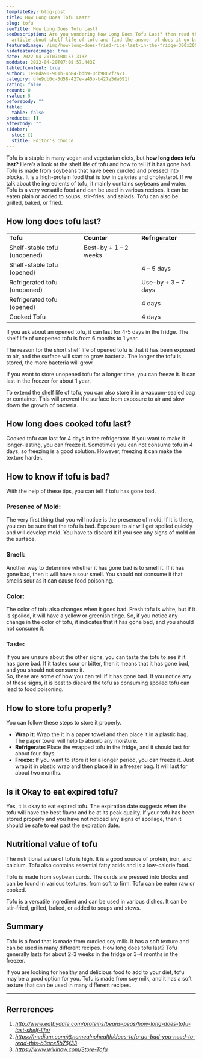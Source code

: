 ```yaml
---
templateKey: blog-post
title: How Long Does Tofu Last?
slug: tofu
seoTitle: How Long Does Tofu Last?
seoDescription: Are you wondering How Long Does Tofu Last? then read this
  article about shelf life of tofu and find the answer of does it go bad...
featuredimage: /img/how-long-does-fried-rice-last-in-the-fridge-300x200.jpg
hidefeaturedimage: true
date: 2022-04-20T07:08:57.313Z
moddate: 2022-04-20T07:08:57.443Z
tableofcontent: true
author: 1e98da90-901b-4b84-bdb9-0cb9867f7a21
category: dfe9db6c-5d58-427e-a45b-b427e5da091f
rating: false
rcount: 0
rvalue: 5
beforebody: ""
table:
  table: false
products: []
afterbody: ""
sidebar:
  stoc: []
  stitle: Editor's Choice
---
```

Tofu is a staple in many vegan and vegetarian diets, but **how long does tofu last?** Here’s a look at the shelf life of tofu and how to tell if it has gone bad. Tofu is made from soybeans that have been curdled and pressed into blocks. It is a high-protein food that is low in calories and cholesterol. If we talk about the ingredients of tofu, it mainly contains soybeans and water. Tofu is a very versatile food and can be used in various recipes. It can be eaten plain or added to soups, stir-fries, and salads. Tofu can also be grilled, baked, or fried.



## How long does tofu last?

|                              |                       |                     |
| ---------------------------- | --------------------- | ------------------- |
| **Tofu**                     | **Counter**           | **Refrigerator**    |
| Shelf-stable tofu (unopened) | Best-by + 1 – 2 weeks |                     |
| Shelf-stable tofu (opened)   |                       | 4 – 5 days          |
| Refrigerated tofu (unopened) |                       | Use-by + 3 – 7 days |
| Refrigerated tofu (opened)   |                       | 4 days              |
| Cooked Tofu                  |                       | 4 days              |

If you ask about an opened tofu, it can last for 4-5 days in the fridge. The shelf life of unopened tofu is from 6 months to 1 year.

The reason for the short shelf life of opened tofu is that it has been exposed to air, and the surface will start to grow bacteria. The longer the tofu is stored, the more bacteria will grow.

If you want to store unopened tofu for a longer time, you can freeze it. It can last in the freezer for about 1 year.

To extend the shelf life of tofu, you can also store it in a vacuum-sealed bag or container. This will prevent the surface from exposure to air and slow down the growth of bacteria.

## How long does cooked tofu last?

Cooked tofu can last for 4 days in the refrigerator. If you want to make it longer-lasting, you can freeze it. Sometimes you can not consume tofu in 4 days, so freezing is a good solution. However, freezing it can make the texture harder.

## How to know if tofu is bad?

With the help of these tips, you can tell if tofu has gone bad.

### Presence of Mold:

The very first thing that you will notice is the presence of mold. If it is there, you can be sure that the tofu is bad. Exposure to air will get spoiled quickly and will develop mold. You have to discard it if you see any signs of mold on the surface.

### Smell:

Another way to determine whether it has gone bad is to smell it. If it has gone bad, then it will have a sour smell. You should not consume it that smells sour as it can cause food poisoning.

### Color:

The color of tofu also changes when it goes bad. Fresh tofu is white, but if it is spoiled, it will have a yellow or greenish tinge. So, if you notice any change in the color of tofu, it indicates that it has gone bad, and you should not consume it.

### Taste:

If you are unsure about the other signs, you can taste the tofu to see if it has gone bad. If it tastes sour or bitter, then it means that it has gone bad, and you should not consume it.\
So, these are some of how you can tell if it has gone bad. If you notice any of these signs, it is best to discard the tofu as consuming spoiled tofu can lead to food poisoning.

## How to store tofu properly?

You can follow these steps to store it properly.

* **Wrap it:** Wrap the it in a paper towel and then place it in a plastic bag. The paper towel will help to absorb any moisture.
* **Refrigerate:** Place the wrapped tofu in the fridge, and it should last for about four days.
* **Freeze:** If you want to store it for a longer period, you can freeze it. Just wrap it in plastic wrap and then place it in a freezer bag. It will last for about two months.

## Is it Okay to eat expired tofu?

Yes, it is okay to eat expired tofu. The expiration date suggests when the tofu will have the best flavor and be at its peak quality. If your tofu has been stored properly and you have not noticed any signs of spoilage, then it should be safe to eat past the expiration date.

## Nutritional value of tofu

The nutritional value of tofu is high. It is a good source of protein, iron, and calcium. Tofu also contains essential fatty acids and is a low-calorie food.

Tofu is made from soybean curds. The curds are pressed into blocks and can be found in various textures, from soft to firm. Tofu can be eaten raw or cooked.

Tofu is a versatile ingredient and can be used in various dishes. It can be stir-fried, grilled, baked, or added to soups and stews.

## Summary

Tofu is a food that is made from curdled soy milk. It has a soft texture and can be used in many different recipes. How long does tofu last? Tofu generally lasts for about 2-3 weeks in the fridge or 3-4 months in the freezer.

If you are looking for healthy and delicious food to add to your diet, tofu may be a good option for you. Tofu is made from soy milk, and it has a soft texture that can be used in many different recipes.

- - -

## Rerrerences

1. *http://www.eatbydate.com/proteins/beans-peas/how-long-does-tofu-last-shelf-life/*
2. *https://medium.com/@nomealnohealth/does-tofu-go-bad-you-need-to-read-this-b3ace5b76f33*
3. *https://www.wikihow.com/Store-Tofu*